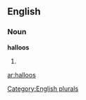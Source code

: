 
==English==

===Noun===
'''halloos'''

# {{plural of|[[halloo]]}}

[[Category:English plurals]]

[[ar:halloos]]